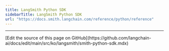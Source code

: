 ```yaml
---
title: LangSmith Python SDK
sidebarTitle: LangSmith Python SDK
url: "https://docs.smith.langchain.com/reference/python/reference"
---
```


---

<Callout icon="pen-to-square" iconType="regular">
  [Edit the source of this page on GitHub](https://github.com/langchain-ai/docs/edit/main/src/ko/langsmith/smith-python-sdk.mdx)
</Callout>
